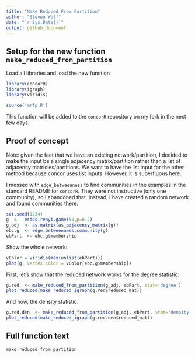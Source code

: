 ```yaml
---
title: "Make Reduced From Partition"
author: "Steven Wolf"
date: "`r Sys.Date()`"
output: github_document
---
```


## Setup for the new function `make_reduced_from_partition`
Load all libraries and load the new function 

```r
library(concorR)
library(igraph)
library(viridis)

source('mrfp.R')
```
This function will be added to the `concorR` repository on my fork in the next few days.


## Proof of concept
Note:  given the fact that we have an existing network/partition, I decided to make the input be a single adjacency matrix/partition rather than a list of adjacency matricies/partitions.  We want to have the list input for the other method because concor uses list inputs.  However, it is superfluous here.

I messed with `edge_betweenness` to find communities in the examples in the standard README for `concorR`.  They were not instructive (only one community), so I abandoned that.  Instead, I have created a random network and found communities there:
```r
set.seed(1234)
g  <-  erdos.renyi.game(50,p=0.2)
g_adj  <- as.matrix(as_adjacency_matrix(g))
ebc.g  <- edge.betweenness.community(g)
ebPart  <- ebc.g$membership
```

Show the whole network:
```r
vColor = viridis(max(unlist(ebPart)))
plot(g, vertex.color = vColor[ebc.g$membership])
```


First, let's show that the reduced network works for the degree statistic:
```r
g.red  <- make_reduced_from_partition(g_adj, ebPart, stat='degree')
plot_reduced(make_reduced_igraph(g.red$reduced_mat))
```

And now, the density statistic:
```r
g.red.den  <- make_reduced_from_partition(g_adj, ebPart, stat='density')
plot_reduced(make_reduced_igraph(g.red.den$reduced_mat))
```

## Full function text
```r
make_reduced_from_partition
```





